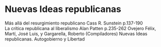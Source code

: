 # Nuevas Ideas republicanas

Más allá del resurgimiento republicano Cass R. Sunstein p.137-190\
La crítica republicana al liberalismo Alan Patten p.235-262 Ovejero Félix, Martí, José Luis, y Gargarella, Roberto (Compiladores) Nuevas Ideas republicanas. Autogobierno y Libertad
